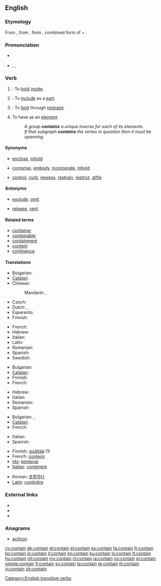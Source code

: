 ==English==

===Etymology===
From {{etyl|enm}}, from {{etyl|fro}} {{term|lang=fro|contenir}}, from {{etyl|la}} {{term|lang=la|continere||to hold or keep together, comprise, contain}}, combined form of {{term|con-||together|lang=la}} + {{term|lang=la|teneo|teneō|to hold}}.

===Pronunciation===
* {{a|Canada}}
*: {{audio|en-ca-contain.ogg|Audio (CA)}}
* {{a|US}} {{enPR|kən-tān'}}, {{IPA|/kənˈteɪn/}}, {{SAMPA|/k@n"teIn/}}
*: {{rhymes|eɪn}}

===Verb===
{{en-verb}}

# {{transitive}}: To [[hold]] [[inside]].
# {{transitive}}: To [[include]] as a [[part]].
# {{transitive}}: To [[limit]] through [[restraint]].
# {{mathematics|of a [[set]] etc.|transitive}} To have as an [[element]].
#: ''A group '''contains''' a unique inverse for each of its elements.''
#: ''If that subgraph '''contains''' the vertex in question then it must be spanning.''

====Synonyms====
* {{sense|hold inside}} [[enclose]], [[inhold]]
* {{sense|include as part}} [[comprise]], [[embody]], [[incorporate]], [[inhold]]
* {{sense|limit by restraint}} [[control]], [[curb]], [[repress]], [[restrain]], [[restrict]], [[stifle]]

====Antonyms====
* {{sense|include as part}} [[exclude]], [[omit]]
* {{sense|limit by restraint}} [[release]], [[vent]]

====Related terms====
* [[container]]
* [[containable]]
* [[containment]]
* [[content]]
* [[continence]]

====Translations====
{{trans-top|To hold inside}}
* Bulgarian: {{t|bg|побирам}}
* [[Catalan]]: {{t|ca|contenir}}
* Chinese:
*: Mandarin: {{t|zh|包含|tr=bauhan|sc=Hani}}, {{t|zh|含有|tr=hanyou|sc=Hani}}
* Czech: {{t-|cs|obsahovat}}
* Dutch: {{t+|nl|inhouden}}, {{t+|nl|bevatten}}
* Esperanto: {{t-|eo|enhavi|xs=Esperanto}}
* Finnish: {{t-|fi|sisältää}}
{{trans-mid}}
* French: {{t|fr|contenir}}
* Hebrew: {{t-|he|הכיל|tr=heikhíl}}
* Italian: {{t|it|contenere}}
* Latin: {{t|la|teneo}}
* Romanian: {{t|ro|conține}}
* Spanish: {{t-|es|contener}}
* Swedish: {{t|sv|innehålla}}
{{trans-bottom}}

{{trans-top|To include as a part}}
* Bulgarian: {{t|bg|съдържам}}
* [[Catalan]]: {{t+|ca|contenir}}
* Finnish: {{t-|fi|sisältyä}}
* French: {{t|fr|contenir}}
{{trans-mid}}
* Hebrew: {{t+|he|כלל|tr=kalál}}
* Italian: {{t|it|contenere}}
* Romanian: {{t|ro|conține}}
* Spanish: {{t|es|contener}}
{{trans-bottom}}

{{trans-top|To limit through restraint}}
* Bulgarian: {{t|bg|сдържам}}, {{t|bg|въздържам}}
* [[Catalan]]: {{t|ca|contenir}}
* French: {{t|fr|contenir}}
{{trans-mid}}
* Italian: {{t|it|contenere}}
* Spanish: {{t|es|contener}}
{{trans-bottom}}

{{checktrans-top}}
* Finnish: [[sisältää]] (1)
* French: [[contenir]]
* [[Ido]]: [[kontenar]]
* [[Italian]]: [[contenere]]
{{trans-mid}}
* Korean: [[포함하다]]
* [[Latin]]: [[continere|continēre]]
{{trans-bottom}}

===External links===
* {{R:Webster 1913}}
* {{R:Century 1911}}
* {{R:OneLook}}

===Anagrams===
* [[actinon#English|actinon]]

[[Category:English transitive verbs]]

[[cy:contain]]
[[de:contain]]
[[et:contain]]
[[el:contain]]
[[es:contain]]
[[fa:contain]]
[[fr:contain]]
[[ko:contain]]
[[io:contain]]
[[it:contain]]
[[kn:contain]]
[[ku:contain]]
[[lo:contain]]
[[lt:contain]]
[[hu:contain]]
[[ml:contain]]
[[my:contain]]
[[nl:contain]]
[[ja:contain]]
[[no:contain]]
[[pl:contain]]
[[simple:contain]]
[[fi:contain]]
[[sv:contain]]
[[ta:contain]]
[[te:contain]]
[[th:contain]]
[[vi:contain]]
[[zh:contain]]